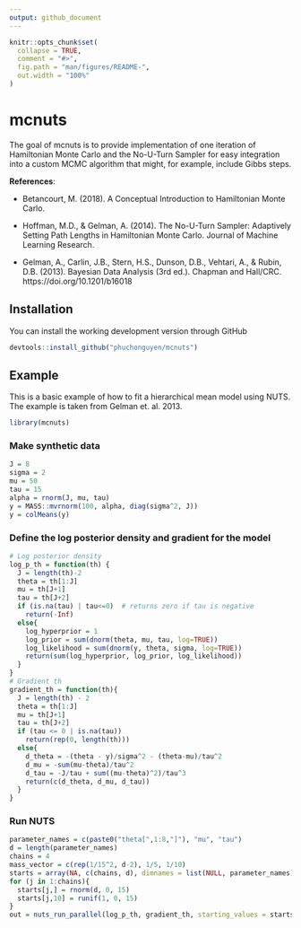 ```yaml
---
output: github_document
---
```


<!-- README.md is generated from README.Rmd. Please edit that file -->

```r
knitr::opts_chunk$set(
  collapse = TRUE,
  comment = "#>",
  fig.path = "man/figures/README-",
  out.width = "100%"
)
```

# mcnuts

<!-- badges: start -->
<!-- badges: end -->

The goal of mcnuts is to provide implementation of one iteration of Hamiltonian Monte Carlo and the No-U-Turn Sampler for easy integration into a custom MCMC algorithm that might, for example, include Gibbs steps.

**References**:

  - Betancourt, M. (2018). A Conceptual Introduction to Hamiltonian Monte Carlo.

  - Hoffman, M.D., & Gelman, A. (2014). The No-U-Turn Sampler: Adaptively Setting Path Lengths in Hamiltonian Monte Carlo. Journal of Machine Learning Research. 

  - Gelman, A., Carlin, J.B., Stern, H.S., Dunson, D.B., Vehtari, A., & Rubin, D.B. (2013). Bayesian Data Analysis (3rd ed.). Chapman and Hall/CRC. https://doi.org/10.1201/b16018

## Installation

You can install the working development version through GitHub

``` r
devtools::install_github("phuchonguyen/mcnuts")
```

## Example

This is a basic example of how to fit a hierarchical mean model using NUTS. The example is taken from Gelman et. al. 2013.

```r
library(mcnuts)
```
### Make synthetic data

```r
J = 8
sigma = 2
mu = 50
tau = 15
alpha = rnorm(J, mu, tau)
y = MASS::mvrnorm(100, alpha, diag(sigma^2, J))
y = colMeans(y)
```

### Define the log posterior density and gradient for the model

```r
# Log posterior density
log_p_th = function(th) {
  J = length(th)-2
  theta = th[1:J]
  mu = th[J+1]
  tau = th[J+2]
  if (is.na(tau) | tau<=0)  # returns zero if tau is negative
    return(-Inf)
  else{
    log_hyperprior = 1
    log_prior = sum(dnorm(theta, mu, tau, log=TRUE))
    log_likelihood = sum(dnorm(y, theta, sigma, log=TRUE))
    return(sum(log_hyperprior, log_prior, log_likelihood))
  }
}
# Gradient th
gradient_th = function(th){
  J = length(th) - 2
  theta = th[1:J]
  mu = th[J+1]
  tau = th[J+2]
  if (tau <= 0 | is.na(tau))
    return(rep(0, length(th)))
  else{
    d_theta = -(theta - y)/sigma^2 - (theta-mu)/tau^2
    d_mu = -sum(mu-theta)/tau^2
    d_tau = -J/tau + sum((mu-theta)^2)/tau^3
    return(c(d_theta, d_mu, d_tau))
  }
}
```

### Run NUTS
```r
parameter_names = c(paste0("theta[",1:8,"]"), "mu", "tau")
d = length(parameter_names)
chains = 4
mass_vector = c(rep(1/15^2, d-2), 1/5, 1/10)
starts = array(NA, c(chains, d), dimnames = list(NULL, parameter_names))
for (j in 1:chains){
  starts[j,] = rnorm(d, 0, 15)
  starts[j,10] = runif(1, 0, 15)
}
out = nuts_run_parallel(log_p_th, gradient_th, starting_values = starts, iter = 2000, M = mass_vector)
```
